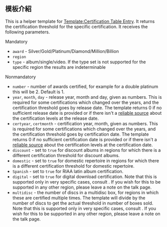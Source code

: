 <includeonly><!-- 在這裡加入模板的保護標識 --></includeonly><noinclude>{{Documentation subpage}}</noinclude>
<!-- 在本行下編輯模板說明 -->
== 模板介紹 ==
This is a helper template for [[Template:Certification Table Entry]]. It returns the certification threshold for the specific certification.
It receives the following parameters.

; Mandatory
* <code>award</code> - Silver/Gold/Platinum/Diamond/Million/Billion
* <code>region</code>
* <code>type</code> - album/single/video. If the type set is not supported for the specific region the results are indeterminable 

; Nonmandatory
* <code>number</code> - number of awards certified, for example for a double platinum this will be 2. Default is 1.
* <code>year</code>, <code>month</code>, <code>day</code> - release year, month and day, given as numbers. This is required for some certifications which changed over the years, and the certification threshold goes by release date. The template returns 0 if no sufficient release date is provided or if there isn't a [[WP:RS|reliable source]] about the certification levels at the release date.
* <code>certyear</code>, <code>certmonth</code> - certification year, month, given as numbers. This is required for some certifications which changed over the years, and the certification threshold goes by certification date. The template returns 0 if no sufficient certification date is provided or if there isn't a [[WP:RS|reliable source]] about the certification levels at the certification date.
* <code>discount</code> - set to <code>true</code> for discount albums in regions for which there is a different certification threshold for discount albums.
* <code>domestic</code> - set to <code>true</code> for domestic repertoire in regions for which there is a different certification threshold for domestic repertoire.
* <code>Spanish</code> - set to <code>true</code> for RIAA latin album certification.
* <code>digital</code> - set to <code>true</code> for digital download certification. Note that this is supported only in very specific cases, consult {{tl|Certification Table Entry}}. If you wish for this to be supported in any other region, please leave a note on the talk page.
* <code>multidisc</code> - the number of discs in a multidisc box, for regions in which these are certified multiple times. The template will divide by the number of discs to get the actual threshold in number of boxes sold. Note that this is supported only in very specific cases, consult {{tl|Certification Table Entry}}. If you wish for this to be supported in any other region, please leave a note on the talk page.


<includeonly>
<!-- 本行下加入模板的分類 -->

</includeonly>